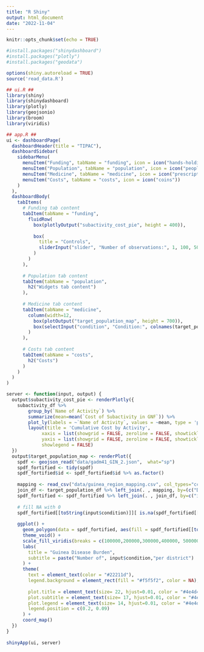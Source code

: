 ---
title: "R Shiny"
output: html_document
date: "2022-11-04"
---

```{r setup, include=FALSE}
knitr::opts_chunk$set(echo = TRUE)
```

```{r}
#install.packages("shinydashboard")
#install.packages("plotly")
#install.packages("geodata")

options(shiny.autoreload = TRUE)
source('read_data.R')

## ui.R ##
library(shiny)
library(shinydashboard)
library(plotly)
library(geojsonio)
library(broom)
library(viridis)

## app.R ##
ui <- dashboardPage(
  dashboardHeader(title = "TIPAC"),
  dashboardSidebar(
    sidebarMenu(
      menuItem("Funding", tabName = "funding", icon = icon("hands-holding-circle")),
      menuItem("Population", tabName = "population", icon = icon("people-group")),
      menuItem("Medicine", tabName = "medicine", icon = icon("prescription-bottle-medical")),
      menuItem("Costs", tabName = "costs", icon = icon("coins"))
    )
  ),
  dashboardBody(
    tabItems(
      # Funding tab content
      tabItem(tabName = "funding",
        fluidRow(
          box(plotlyOutput("subactivity_cost_pie", height = 400)),
  
          box(
            title = "Controls",
            sliderInput("slider", "Number of observations:", 1, 100, 50)
          )
        )
      ),
  
      # Population tab content
      tabItem(tabName = "population",
        h2("Widgets tab content")
      ),
      
      # Medicine tab content
      tabItem(tabName = "medicine",
        column(width=12,
          box(plotOutput("target_population_map", height = 700)),
          box(selectInput("condition", "Condition:", colnames(target_population_df)[3:length(colnames(target_population_df))]))
        )
      ),
      
      # Costs tab content
      tabItem(tabName = "costs",
        h2("Costs")
      )
    )
  )
)

server <- function(input, output) {
  output$subactivity_cost_pie <- renderPlotly({
    subactivity_df %>% 
        group_by(`Name of Activity`) %>% 
        summarize(mean=mean(`Cost of Subactivity in GNF`)) %>%
        plot_ly(labels = ~`Name of Activity`, values = ~mean, type = 'pie') %>% 
        layout(title = 'Cumulative Cost by Activity',
             xaxis = list(showgrid = FALSE, zeroline = FALSE, showticklabels = FALSE),
             yaxis = list(showgrid = FALSE, zeroline = FALSE, showticklabels = FALSE),
             showlegend = FALSE)
  })
  output$target_population_map <- renderPlot({
    spdf <- geojson_read("data/gadm41_GIN_2.json",  what="sp")
    spdf_fortified <- tidy(spdf)
    spdf_fortified$id <- spdf_fortified$id %>% as.factor()
    
    mapping <- read_csv("data/guinea_region_mapping.csv", col_types="ccff")
    join_df <- target_population_df %>% left_join(. , mapping, by=(c("District"="subregion")))
    spdf_fortified <- spdf_fortified %>% left_join(. , join_df, by=c("id"="subregion_id"))
    
    # fill NA with 0
    spdf_fortified[[toString(input$condition)]][ is.na(spdf_fortified[[toString(input$condition)]]) ] = 0.0001
    
    ggplot() + 
      geom_polygon(data = spdf_fortified, aes(fill = spdf_fortified[[toString(input$condition)]], x = long, y = lat, group = group), size=0, alpha=0.9) + 
      theme_void() + 
      scale_fill_viridis(breaks = c(100000,200000,300000,400000, 500000), name=paste("Number of individuals with", input$condition), guide = guide_legend( keyheight = unit(3, units = "mm"), keywidth=unit(18, units = "mm"), label.position = "bottom", title.position = 'top', nrow=1) ) +
      labs(
        title = "Guinea Disease Burden",
        subtitle = paste("Number of", input$condition,"per district")
      ) +
      theme(
        text = element_text(color = "#22211d"),
        legend.background = element_rect(fill = "#f5f5f2", color = NA),
    
        plot.title = element_text(size= 22, hjust=0.01, color = "#4e4d47", margin = margin(b = -0.1, t = 0.4, l = 2, unit = "cm")),
        plot.subtitle = element_text(size= 17, hjust=0.01, color = "#4e4d47", margin = margin(b = -0.1, t = 0.43, l = 2, unit = "cm")),
        plot.legend = element_text(size= 14, hjust=0.01, color = "#4e4d47", margin = margin(b = -0.1, t = 0.43, l = 2, unit = "cm")),
        legend.position = c(0.2, 0.09)
      ) +
      coord_map()
  })
}
  
shinyApp(ui, server)
```

